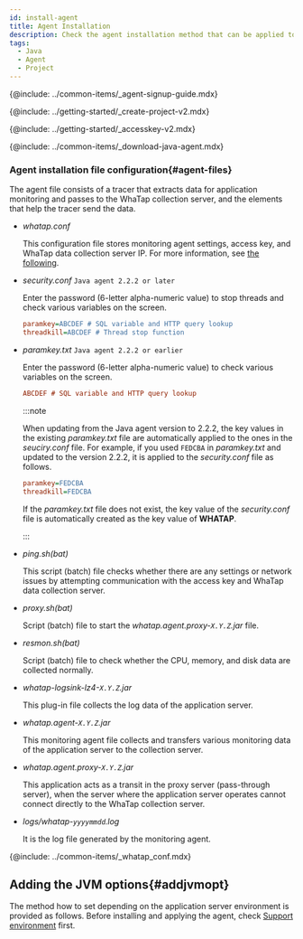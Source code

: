 ```yaml
---
id: install-agent
title: Agent Installation
description: Check the agent installation method that can be applied to all application servers running in the JVM environment.
tags:
  - Java
  - Agent
  - Project
---
```



{@include: ../common-items/_agent-signup-guide.mdx}  

<Youtube ko='2ypjaWhN_VY' en='MnWbsoXw4VE' ja='MnWbsoXw4VE' />

{@include: ../getting-started/_create-project-v2.mdx}    

{@include: ../getting-started/_accesskey-v2.mdx} 

{@include: ../common-items/_download-java-agent.mdx}  

### Agent installation file configuration{#agent-files}

The agent file consists of a tracer that extracts data for application monitoring and passes to the WhaTap collection server, and the elements that help the tracer send the data.

-   _whatap.conf_

    This configuration file stores monitoring agent settings, access key, and WhaTap data collection server IP. For more information, see [the following](set-agent).

-   _security.conf_ `Java agent 2.2.2 or later`

    Enter the password (6-letter alpha-numeric value) to stop threads and check various variables on the screen.

    ```ini title='security.conf'
    paramkey=ABCDEF # SQL variable and HTTP query lookup
    threadkill=ABCDEF # Thread stop function
    ```

-   _paramkey.txt_ `Java agent 2.2.2 or earlier`

    Enter the password (6-letter alpha-numeric value) to check various variables on the screen.

    ```ini title='paramkey.txt'
    ABCDEF # SQL variable and HTTP query lookup
    ```

    :::note

    When updating from the Java agent version to 2.2.2, the key values in the existing _paramkey.txt_ file are automatically applied to the ones in the _seuciry.conf_ file. For example, if you used `FEDCBA` in _paramkey.txt_ and updated to the version 2.2.2, it is applied to the _security.conf_ file as follows.

    ```ini
    paramkey=FEDCBA
    threadkill=FEDCBA
    ```

    If the _paramkey.txt_ file does not exist, the key value of the _security.conf_ file is automatically created as the key value of **WHATAP**.

    :::

-   _ping.sh(bat)_

    This script (batch) file checks whether there are any settings or network issues by attempting communication with the access key and WhaTap data collection server.

-   _proxy.sh(bat)_

    Script (batch) file to start the _whatap.agent.proxy-`X.Y.Z`.jar_ file.

-   _resmon.sh(bat)_

    Script (batch) file to check whether the CPU, memory, and disk data are collected normally.

-   _whatap-logsink-lz4-`X.Y.Z`.jar_

    This plug-in file collects the log data of the application server.

-   _whatap.agent-`X.Y.Z`.jar_

    This monitoring agent file collects and transfers various monitoring data of the application server to the collection server.

-   _whatap.agent.proxy-`X.Y.Z`.jar_

    This application acts as a transit in the proxy server (pass-through server), when the server where the application server operates cannot connect directly to the WhaTap collection server.

-   _logs/whatap-`yyyymmdd`.log_

    It is the log file generated by the monitoring agent.

{@include: ../common-items/_whatap_conf.mdx}

## Adding the JVM options{#addjvmopt}

The method how to set depending on the application server environment is provided as follows. Before installing and applying the agent, check [Support environment](supported-spec) first.

<DocCardList/>

